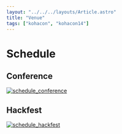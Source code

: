 ```yaml
---
layout: "../../../layouts/Article.astro"
title: "Venue"
tags: ["kohacon", "kohacon14"]
---
```


# Schedule

## Conference

[![schedule_conference](http://koha-community.org/files/2014/03/schedule_conference.png)](http://koha-community.org/files/2014/03/schedule_conference.png)

## Hackfest

[![schedule_hackfest](http://koha-community.org/files/2014/03/schedule_hackfest.png)](http://koha-community.org/files/2014/03/schedule_hackfest.png)
